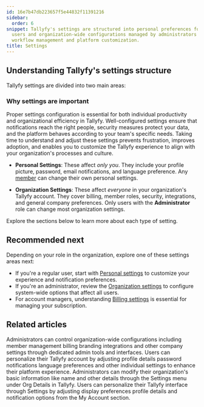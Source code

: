 ```yaml
---
id: 16e7b47db223657f5e44832f11391216
sidebar:
  order: 6
snippet: Tallyfy's settings are structured into personal preferences for individual
  users and organization-wide configurations managed by administrators to ensure efficient
  workflow management and platform customization.
title: Settings
---
```


## Understanding Tallyfy's settings structure

Tallyfy settings are divided into two main areas:

### Why settings are important

Proper settings configuration is essential for both individual productivity and organizational efficiency in Tallyfy. Well-configured settings ensure that notifications reach the right people, security measures protect your data, and the platform behaves according to your team's specific needs. Taking time to understand and adjust these settings prevents frustration, improves adoption, and enables you to customize the Tallyfy experience to align with your organization's processes and culture.

*   **Personal Settings**: These affect *only you*. They include your profile picture, password, email notifications, and language preference. Any [member](/products/pro/documenting/members/) can change their own personal settings.

*   **Organization Settings**: These affect *everyone* in your organization's Tallyfy account. They cover billing, member roles, security, integrations, and general company preferences. Only users with the **Administrator** role can change most organization settings.

Explore the sections below to learn more about each type of setting.


<PageTree />

## Recommended next

Depending on your role in the organization, explore one of these settings areas next:

- If you're a regular user, start with [Personal settings](/products/pro/settings/personal-settings/) to customize your experience and notification preferences.
- If you're an administrator, review the [Organization settings](/products/pro/settings/org-settings/) to configure system-wide options that affect all users.
- For account managers, understanding [Billing settings](/products/pro/settings/billing/) is essential for managing your subscription.


## Related articles
<CardGrid>
<LinkTitleCard header="<b>Settings > Organization settings</b>" href="/products/pro/settings/org-settings/" > Administrators can control organization-wide configurations including member management billing branding integrations and other company settings through dedicated admin tools and interfaces. </LinkTitleCard>
<LinkTitleCard header="<b>Settings > Personal settings</b>" href="/products/pro/settings/personal-settings/" > Users can personalize their Tallyfy account by adjusting profile details password notifications language preferences and other individual settings to enhance their platform experience. </LinkTitleCard>
<LinkTitleCard header="<b>Org Settings > Update organization details</b>" href="/products/pro/settings/org-settings/how-can-i-update-my-organization-details/" > Administrators can modify their organization's basic information like name and other details through the Settings menu under Org Details in Tallyfy. </LinkTitleCard>
<LinkTitleCard header="<b>Personal Settings > Personalization settings</b>" href="/products/pro/settings/personal-settings/personalization-settings/" > Users can personalize their Tallyfy interface through Settings by adjusting display preferences profile details and notification options from the My Account section. </LinkTitleCard>
</CardGrid>